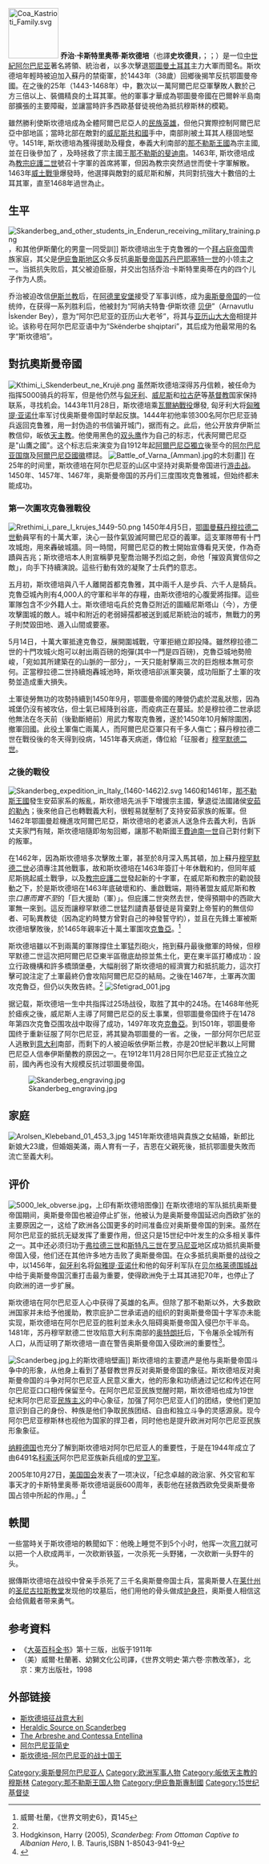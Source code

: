 {{About|阿尔巴尼亚民族英雄|“斯坎德培”的其他用途}}
{{noteTA
|1=zh-hans:奥斯曼帝国;zh-hant:鄂圖曼帝國;
|2=zh-hans:奥斯曼;zh-hant:鄂圖曼;
|G1=地名
|G2=Country
|G3=伊斯蘭
}}

{{Infobox monarch
|name          = 乔治·卡斯特里奥蒂·斯坎德培<br /><small>Gjergj Kastrioti Skënderbeu</small>
|title         = 阿尔巴尼亚领主<br />Dominus Albaniae
|image         = Gjergj Kastrioti.jpg
|caption       = 於[[佛羅倫斯|佛羅倫斯]][[烏菲茲美術館|烏菲茲美術館]]的肖像
|succession    =
|reign         = 1443年11月28日–1468年1月17日
|coronation    =
|predecessor   = 
|successor      =
|regent         =
|succession1    =
|reign1         =
|coronation1    =
|predecessor1   =
|successor1     =
|succession2    =
|reign2         =
|coronation2    =
|predecessor2   =
|successor2     =
|spouse         = {{link-en|多妮卡·卡斯特里奥蒂|Donika Kastrioti}}
|issue          = {{link-en|吉恩·卡斯特里奥第二世|Gjon Kastrioti II}}
|royal house    = {{link-en|卡斯特里奥蒂王朝|Kastrioti family}}
|father         = {{link-en|乔治·卡斯特里奥蒂|Gjon Kastrioti}}
|mother         = {{link-en|沃伊萨瓦·特里帕尔达|Vojsava Tripalda}}
|birth_date     = 1405年
|birth_place    = [[拜占庭帝國|拜占庭帝國]]卡斯特里奥蒂大公国克魯雅，今属于{{ALB}}和{{MKD}}
|death_date     = {{Death year and age|1468|1405}}
|death_place    = {{flag|威尼斯共和国}}[[莱什|阿莱西奥]]（莱什），今{{ALB}}
|place of burial= {{ALB}}[[萊什|萊什]]聖尼古拉斯教堂 
|children       = {{link-en|乔治·卡斯特里奥蒂二世|Gjon Kastrioti II}}
|religion       = [[东正教|东正教]]{{to}}[[伊斯蘭教|伊斯蘭教]]{{to}}[[天主教|天主教]]
|signature      = 
}}
[[File:Coa_Kastrioti_Family.svg|100px]]
'''乔治·卡斯特里奥蒂·斯坎德培'''（也譯'''史坎德貝'''，{{lang-sq|'''Gjergj Kastrioti Skënderbeu'''}}；{{lang-el|'''Γεώργιος Καστριώτης "Σκερντέμπεης"'''}}；{{bd|1405年||1468年|1月17日|catIdx=S}}）是一位[[中世紀|中世紀]][[阿尔巴尼亚|阿尔巴尼亚]]著名將領、統治者，以多次擊退[[鄂圖曼土耳其|鄂圖曼土耳其]]主力大軍而聞名。斯坎德培年輕時被迫加入蘇丹的禁衛軍，於1443年（38歲）回鄉後揭竿反抗鄂圖曼帝國。在之後的25年（1443-1468年）中，數次以一萬阿爾巴尼亞軍擊敗人數於己方三倍以上、裝備精良的土耳其軍。他的軍事才華成為鄂圖曼帝國在巴爾幹半島南部擴張的主要障礙，並讓當時許多西歐基督徒視他為抵抗穆斯林的模範。

雖然勝利使斯坎德培成為全體阿爾巴尼亞人的[[民族英雄|民族英雄]]，但他只實際控制阿爾巴尼亞中部地區；當時北部在敵對的[[威尼斯共和國|威尼斯共和國]]手中，南部則被土耳其人穩固地堅守。1451年, 斯坎德培為獲得援助及糧食，奉義大利南部的[[那不勒斯王國|那不勒斯王國]]為宗主國, 並在日後參加了{{Tsl|en|Skanderbeg's Italian expedition|那不勒斯遠征}} ，及時拯救了宗主國王[[斐迪南一世_(那不勒斯)|那不勒斯的斐迪南]]。1463年, 斯坎德培成為[[教宗|教宗]][[庇護二世|庇護二世]]號召十字軍的首席將軍，但因為教宗突然過世而使十字軍解散。1463年[[威尼斯土耳其戰爭|威土戰爭]]爆發時，他選擇與敵對的威尼斯和解，共同對抗強大十數倍的土耳其軍，直至1468年過世為止。

== 生平 ==
[[File:Skanderbeg_and_other_students_in_Enderun_receiving_military_training.png|thumb]]，和其他伊斯蘭化的男童一同受訓]]
斯坎德培出生于克鲁雅的一个[[拜占庭帝国|拜占庭帝国]]贵族家庭，其父是[[伊庇鲁斯地区|伊庇鲁斯地区]]众多反抗[[奥斯曼帝国|奥斯曼帝国]][[苏丹_(称谓)|苏丹]][[巴耶塞特一世|巴耶塞特一世]]的小领主之一。当抵抗失败后，其父被迫臣服，并交出包括乔治·卡斯特里奥蒂在内的四个儿子作为人质。

乔治被迫改信[[伊斯兰教|伊斯兰教]]后，在[[埃迪尔内|阿德里安堡]]接受了军事训练，成为[[奥斯曼帝国|奥斯曼帝国]]的一位统帅，在获得一系列胜利后，他被封为“阿纳夫特鲁·伊斯坎德 [[贝伊|贝伊]]”（Arnavutlu İskender Bey），意为“阿尔巴尼亚的亚历山大老爷”，将其与[[亚历山大大帝|亚历山大大帝]]相提并论。该称号在阿尔巴尼亚语中为“Skënderbe shqiptari”，其后成为他最常用的名字“斯坎德培”。

== 對抗奧斯曼帝國 ==
[[File:Kthimi_i_Skenderbeut_ne_Krujë.png|thumb]]
虽然斯坎德培深得苏丹信赖，被任命为指挥5000骑兵的将军，但是他仍然与[[匈牙利|匈牙利]]、[[威尼斯|威尼斯]]和[[杜布罗夫尼克|拉古萨]]等[[基督教|基督教]]国家保持联系，寻找机会。1443年11月28日，斯坎德培乘[[瓦爾納戰役|瓦爾納戰役]]爆發, 匈牙利大将[[匈雅提·亚诺什|匈雅提·亚诺什]]率军讨伐奥斯曼帝国时举起反旗。1444年初他率领300名阿尔巴尼亚骑兵返回克鲁雅，用一封伪造的书信骗开城门，据而有之。此后，他公开放弃伊斯兰教信仰，皈依[[天主教|天主教]]。他使用黑色的[[双头鹰|双头鹰]]作为自己的标志，代表阿爾巴尼亞是"山鷹之國"。这个标志后来演变为自1912年起[[阿爾巴尼亞|阿爾巴尼亞]][[獨立|獨立]]後至今的[[阿尔巴尼亚国旗|阿尔巴尼亚国旗]]及[[阿爾巴尼亞國徽|阿爾巴尼亞國徽]]標誌。
[[File:Battle_of_Varna_(Amman).jpg|thumb]]的木刻畫]]
在25年的时间里，斯坎德培在阿尔巴尼亚的山区中坚持对奥斯曼帝国进行[[游击战|游击战]]。1450年、1457年、1467年，奥斯曼帝国的苏丹们三度围攻克鲁雅城，但始终都未能成功。

=== 第一次圍攻克魯雅戰役 ===
[[File:Rrethimi_i_pare_I_krujes_1449-50.png|thumb]]
1450年4月5日，[[鄂圖曼蘇丹|鄂圖曼蘇丹]][[穆拉德二世|穆拉德二世]]動員罕有的十萬大軍，決心一鼓作氣毀滅阿爾巴尼亞的義軍。這支軍隊帶有十門攻城炮，用來轟破城牆。同一時間，阿爾巴尼亞的教士開始宣傳看見天使，作為奇蹟與吉兆；斯坎德培本人則宣稱夢見聖喬治賜予烈焰之劍，命他「摧毀真實信仰之敵」，向手下持續演說。這些行動有效的凝聚了士兵們的意志。

五月初，斯坎德培與八千人離開首都克魯雅，其中兩千人是步兵、六千人是騎兵。克魯亞城內則有4,000人的守軍和半年的存糧，由斯坎德培的心腹愛將指揮。這些軍隊包含不少外籍人士。斯坎德培屯兵於克魯亞附近的圖緬尼斯塔山（今{{tsl|en|Skanderbeg Mountains|斯坎德培山}}），方便攻擊圍城的敵人。城中和附近的老弱婦孺都被送到威尼斯統治的城市，無戰力的男子則焚毀田地、遁入山間或要塞。

5月14日，十萬大軍抵達克魯亞，展開圍城戰，守軍拒絕立即投降。雖然穆拉德二世的十門攻城火炮可以射出兩百磅的炮彈(其中一門是四百磅)，克魯亞城地勢險峻，「宛如其所建築在的山脈的一部分」，一天只能射擊兩三次的巨炮根本無可奈何。正當穆拉德二世持續炮轟城池時，斯坎德培卻派軍突襲，成功阻斷了土軍的攻勢並造成重大損失。

土軍徒勞無功的攻勢持續到1450年9月，鄂圖曼帝國的陣營仍處於混亂狀態，因為城堡仍沒有被攻佔，但士氣已經降到谷底，而疫病正在蔓延。於是穆拉德二世承認他無法在冬天前（後勤斷絕前）用武力奪取克魯雅，遂於1450年10月解除圍困，撤軍回國。此役土軍傷亡兩萬人，而阿爾巴尼亞軍只有千多人傷亡；蘇丹穆拉德二世在戰役後的冬天得到役病，1451年春天病逝，傳位給「征服者」[[穆罕默德二世|穆罕默德二世]]。

=== 之後的戰役 ===
[[File:Skanderbeg_expedition_in_Italy_(1460-1462)2.svg|right]]
1460和1461年，[[那不勒斯王國|那不勒斯王國]]發生安茹家系的叛亂，斯坎德培先派手下增援宗主國，擊退從法國諸侯[[安茹的勒內|安茹的勒內]]；後來他自己也轉戰義大利，很輕易就壓制了支持安茹家族的叛軍。但1462年鄂圖曼趁機進攻阿爾巴尼亞，斯坎德培的老婆{{link-en|多妮卡|Donika Kastrioti}}派人送急件去義大利，告訴丈夫家門有賊，斯坎德培隨即匆匆回鄉，讓那不勒斯國王[[斐迪南一世_(那不勒斯)|費迪南一世]]自己對付剩下的叛軍。

在1462年，因為斯坎德培多次擊敗土軍，甚至於8月深入馬其頓，加上蘇丹[[穆罕默德二世_(鄂圖曼帝國)|穆罕默德二世]]必須專注其他戰事，故和斯坎德培在1463年簽訂十年休戰和約，但同年威尼斯挑起威土戰爭，以及[[教宗|教宗]][[庇護二世|庇護二世]]發起新的十字軍，在威尼斯和教宗的勸說鼓動之下，於是斯坎德培在1463年底破壞和約、重啟戰端，期待著盟友威尼斯和教宗''口惠而實不至''的「巨大援助（軍）」。但庇護二世突然去世，使得預期中的西歐大軍無一來到。這反而讓穆罕默德二世猛烈譴責基督徒是背棄對上帝誓約的無信仰者、可恥異教徒（因為定約時雙方曾對自己的神發誓守約），並且在先鋒土軍被斯坎德培擊敗後，於1465年親率近十萬土軍圍攻[[克鲁亞|克鲁亞]]。<ref name="杜蘭1-7 ">威爾·杜蘭，《世界文明史6》，頁145</ref>

斯坎德培雖以不到兩萬的軍隊撐住土軍猛烈砲火，拖到蘇丹最後撤軍的時候，但穆罕默德二世這次把阿爾巴尼亞東半區徹底劫掠並焦土化，更在東半區打樁成功：設立行政機構和許多橋頭堡壘，大幅削弱了斯坎德培的經濟實力和抵抗能力，這次打擊可說注定了土軍最終仍會攻陷阿爾巴尼亞的結局。之後在1467年，土軍再次圍攻克魯亞，但仍以失敗告終。<ref name="杜蘭1-7 "/>
[[File:Sfetigrad_001.jpg|thumb]]

据记载，斯坎德培一生中共指挥过25场战役，取胜了其中的24场。在1468年他死於瘧疾之後，威尼斯人主導了阿爾巴尼亞的反土事業，但鄂圖曼帝国终于在1478年第四次克鲁亞围攻战中取得了成功，1497年攻克[[克魯亞|克魯亞]]。到1501年，鄂圖曼帝国终于重新征服了阿尔巴尼亚，將其變為鄂圖曼的一省。之後，一部分阿尔巴尼亚人逃散到[[意大利|意大利]]南部，而剩下的人被迫皈依伊斯兰教，亦是20世紀半數以上阿爾巴尼亞人信奉伊斯蘭教的原因之一。在1912年11月28日阿尔巴尼亚正式独立之前，國內再也没有大规模反抗过鄂圖曼帝国。

[[File:Skanderbeg_engraving.jpg|thumb]]

== 家庭 ==
[[File:Arolsen_Klebeband_01_453_3.jpg|thumb]]
1451年斯坎德培與貴族之女{{link-en|多妮卡·卡斯特里奥蒂|Donika Kastrioti}}結婚，新郎比新娘大23歲，但婚姻美滿，兩人育有一子{{link-en|吉恩·卡斯特里奥第二世|Gjon Kastrioti II}}，吉恩在父親死後，抵抗鄂圖曼失敗而流亡至義大利。

==评价==
[[File:5000_lek_obverse.jpg|thumb]]，上印有斯坎德培图像]]
在斯坎德培的军队抵抗奥斯曼帝国期间，奥斯曼帝国也被迫停止扩张，他被认为是奥斯曼帝国延迟向西欧扩张的主要原因之一，这给了欧洲各公国更多的时间准备应对奥斯曼帝国的到来。虽然在阿尔巴尼亚的抵抗无疑发挥了重要作用，但这只是15世纪中叶发生的众多相关事件之一。其中还必须归功于[[弗拉德三世|弗拉德三世]]和[[斯特凡三世|斯特凡三世]]在[[罗马尼亚|罗马尼亚]]地区成功抵抗奥斯曼帝国入侵，他们还在其他许多地方击败了奥斯曼帝国。在众多抵抗奥斯曼的战役之中，以1456年，[[匈牙利|匈牙利]]名将[[匈雅提·亚诺什|匈雅提·亚诺什]]和他的匈牙利军队在[[贝尔格莱德围城战|贝尔格莱德围城战]]中给于奥斯曼帝国沉重打击最为重要，使得欧洲免于土耳其进犯70年，也停止了向欧洲的进一步扩展。

斯坎德培在阿尔巴尼亚人心中获得了英雄的名声。但除了那不勒斯以外，大多数欧洲国家并未给予他援助，教宗庇护二世承诺過的组织的對奥斯曼帝国十字军亦未能实现，斯坎德培在阿尔巴尼亚的胜利並未永久阻碍奥斯曼帝国入侵巴尔干半岛。1481年，苏丹穆罕默德二世攻陷意大利东南部的[[奧特朗托|奥特朗托]]后，下令屠杀全城所有人口，从而证明了斯坎德培一直在警告奥斯曼帝国入侵欧洲的重要性<ref>Hodgkinson, Harry (2005), ''Scanderbeg: From Ottoman Captive to Albanian Hero'', I. B. Tauris,ISBN 1-85043-941-9</ref>。

[[File:Scanderbeg.jpg|thumb]]{{link-en|斯坎德培宮|Palazzo Skanderbeg}}上的斯坎德培壁画]]
斯坎德培的主要遗产是他与奥斯曼帝国斗争中的形象，从他身上看到了基督教世界反对奥斯曼帝国的象征。斯坎德培反对奥斯曼帝国的斗争对阿尔巴尼亚人民意义重大，他的形象和功绩通过记忆和传述在阿尔巴尼亚口口相传保留至今。在阿尔巴尼亚民族觉醒时期，斯坎德培也成为19世纪末阿尔巴尼亚[[民族主义|民族主义]]的中心象征，加强了阿尔巴尼亚人们的团结，使他们更加意识到自己的身份、种族是他们争取民族团结、自由和独立斗争的灵感源泉。现今阿尔巴尼亚穆斯林也视他为国家的捍卫者，同时他也是提升欧洲对阿尔巴尼亚民族形象象征。

[[纳粹德国|纳粹德国]]也充分了解到斯坎德培对阿尔巴尼亚人的重要性，于是在1944年成立了由6491名[[科索沃|科索沃]]阿尔巴尼亚族新兵组成的[[党卫队|党卫军]]{{le|第21斯坎德培武装掷弹兵师|21st WaffenMountain Division of the SS Skanderbeg}}。

2005年10月27日，[[美国国会|美国国会]]发表了一项决议，「纪念卓越的政治家、外交官和军事天才的卡斯特里奥蒂·斯坎德培诞辰600周年，表彰他在拯救西欧免受奥斯曼帝国占领中所起的作用。」<ref>{{Cite book|chapter=Congressional Record, V. 151, Pt. 18, October 27 to November 7, 2005|url=https://books.google.com.my/books?id=GZA2cvjYPUEC&pg=PP91&redir_esc=y|publisher=Government Printing Office|language=en}}</ref>

==軼聞==
一些當時关于斯坎德培的軼聞如下：他晚上睡觉不到5个小时，他挥一次[[彎刀|弯刀]]就可以把一个人砍成两半，一次砍断铁盔，一次杀死一头野猪，一次砍断一头野牛的头。

据傳斯坎德培在战役中曾亲手杀死了三千名奥斯曼帝国士兵，當奥斯曼人在[[莱什州|莱什州]]的[[圣尼古拉教堂|圣尼古拉斯教堂]]发现他的坟墓后，他们用他的骨头做成[[護身符|护身符]]，奥斯曼人相信这会给佩戴者带来勇气。

== 参考資料 ==
{{reflist}}
* 《[[大英百科全书|大英百科全书]]》第十三版，出版于1911年
*（美）威爾·杜蘭著、幼獅文化公司譯，《世界文明史‧第六卷‧宗教改革》，北京：東方出版社，1998

== 外部链接 ==
* [https://web.archive.org/web/19991022005202/http://members.aol.com/rhvara/con5.htm 斯坎德培征战意大利]
* [http://www.heraldica.org/topics/national/albania.htm Heraldic Source on Scanderbeg] {{Wayback|url=http://www.heraldica.org/topics/national/albania.htm |date=20210211155536 }}
* [https://web.archive.org/web/20060911071018/http://www.gctechgroup.com/leita/csociety.htm The Arbreshe and Contessa Entellina]
* [https://web.archive.org/web/20070504231010/http://iml.jou.ufl.edu/projects/students/Maguire/history.html 阿尔巴尼亚简史]
* [https://web.archive.org/web/20070512230508/http://www.illyriaentertainment.com/scanderbeg.htm 斯坎德培-阿尔巴尼亚的战士国王]

{{Authority control}}
{{DEFAULTSORT:Skënderbeu}}
[[Category:奥斯曼阿尔巴尼亚人|Category:奥斯曼阿尔巴尼亚人]]
[[Category:欧洲军事人物|Category:欧洲军事人物]]
[[Category:皈依天主教的穆斯林|Category:皈依天主教的穆斯林]]
[[Category:那不勒斯王国人物|Category:那不勒斯王国人物]]
[[Category:伊庇魯斯專制國|Category:伊庇魯斯專制國]]
[[Category:15世纪基督徒|Category:15世纪基督徒]]